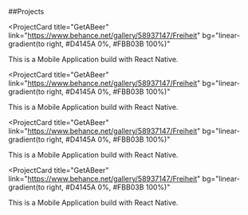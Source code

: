 ##Projects

<ProjectCard
  title="GetABeer"
  link="https://www.behance.net/gallery/58937147/Freiheit"
  bg="linear-gradient(to right, #D4145A 0%, #FBB03B 100%)"
>
  This is a Mobile Application build with React Native.
</ProjectCard>

<ProjectCard
  title="GetABeer"
  link="https://www.behance.net/gallery/58937147/Freiheit"
  bg="linear-gradient(to right, #D4145A 0%, #FBB03B 100%)"
>
  This is a Mobile Application build with React Native.
</ProjectCard>

<ProjectCard
  title="GetABeer"
  link="https://www.behance.net/gallery/58937147/Freiheit"
  bg="linear-gradient(to right, #D4145A 0%, #FBB03B 100%)"
>
  This is a Mobile Application build with React Native.
</ProjectCard>

<ProjectCard
  title="GetABeer"
  link="https://www.behance.net/gallery/58937147/Freiheit"
  bg="linear-gradient(to right, #D4145A 0%, #FBB03B 100%)"
>
  This is a Mobile Application build with React Native.
</ProjectCard>
